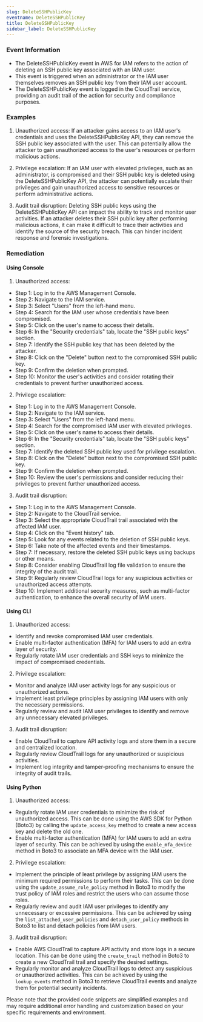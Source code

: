 ```yaml
--- 
slug: DeleteSSHPublicKey
eventname: DeleteSSHPublicKey
title: DeleteSSHPublicKey
sidebar_label: DeleteSSHPublicKey
---
```

                       
### Event Information

- The DeleteSSHPublicKey event in AWS for IAM refers to the action of deleting an SSH public key associated with an IAM user.
- This event is triggered when an administrator or the IAM user themselves removes an SSH public key from their IAM user account.
- The DeleteSSHPublicKey event is logged in the CloudTrail service, providing an audit trail of the action for security and compliance purposes.


### Examples

1. Unauthorized access: If an attacker gains access to an IAM user's credentials and uses the DeleteSSHPublicKey API, they can remove the SSH public key associated with the user. This can potentially allow the attacker to gain unauthorized access to the user's resources or perform malicious actions.

2. Privilege escalation: If an IAM user with elevated privileges, such as an administrator, is compromised and their SSH public key is deleted using the DeleteSSHPublicKey API, the attacker can potentially escalate their privileges and gain unauthorized access to sensitive resources or perform administrative actions.

3. Audit trail disruption: Deleting SSH public keys using the DeleteSSHPublicKey API can impact the ability to track and monitor user activities. If an attacker deletes their SSH public key after performing malicious actions, it can make it difficult to trace their activities and identify the source of the security breach. This can hinder incident response and forensic investigations.

### Remediation

#### Using Console

1. Unauthorized access:
- Step 1: Log in to the AWS Management Console.
- Step 2: Navigate to the IAM service.
- Step 3: Select "Users" from the left-hand menu.
- Step 4: Search for the IAM user whose credentials have been compromised.
- Step 5: Click on the user's name to access their details.
- Step 6: In the "Security credentials" tab, locate the "SSH public keys" section.
- Step 7: Identify the SSH public key that has been deleted by the attacker.
- Step 8: Click on the "Delete" button next to the compromised SSH public key.
- Step 9: Confirm the deletion when prompted.
- Step 10: Monitor the user's activities and consider rotating their credentials to prevent further unauthorized access.

2. Privilege escalation:
- Step 1: Log in to the AWS Management Console.
- Step 2: Navigate to the IAM service.
- Step 3: Select "Users" from the left-hand menu.
- Step 4: Search for the compromised IAM user with elevated privileges.
- Step 5: Click on the user's name to access their details.
- Step 6: In the "Security credentials" tab, locate the "SSH public keys" section.
- Step 7: Identify the deleted SSH public key used for privilege escalation.
- Step 8: Click on the "Delete" button next to the compromised SSH public key.
- Step 9: Confirm the deletion when prompted.
- Step 10: Review the user's permissions and consider reducing their privileges to prevent further unauthorized access.

3. Audit trail disruption:
- Step 1: Log in to the AWS Management Console.
- Step 2: Navigate to the CloudTrail service.
- Step 3: Select the appropriate CloudTrail trail associated with the affected IAM user.
- Step 4: Click on the "Event history" tab.
- Step 5: Look for any events related to the deletion of SSH public keys.
- Step 6: Take note of the affected events and their timestamps.
- Step 7: If necessary, restore the deleted SSH public keys using backups or other means.
- Step 8: Consider enabling CloudTrail log file validation to ensure the integrity of the audit trail.
- Step 9: Regularly review CloudTrail logs for any suspicious activities or unauthorized access attempts.
- Step 10: Implement additional security measures, such as multi-factor authentication, to enhance the overall security of IAM users.

#### Using CLI

1. Unauthorized access:
- Identify and revoke compromised IAM user credentials.
- Enable multi-factor authentication (MFA) for IAM users to add an extra layer of security.
- Regularly rotate IAM user credentials and SSH keys to minimize the impact of compromised credentials.

2. Privilege escalation:
- Monitor and analyze IAM user activity logs for any suspicious or unauthorized actions.
- Implement least privilege principles by assigning IAM users with only the necessary permissions.
- Regularly review and audit IAM user privileges to identify and remove any unnecessary elevated privileges.

3. Audit trail disruption:
- Enable CloudTrail to capture API activity logs and store them in a secure and centralized location.
- Regularly review CloudTrail logs for any unauthorized or suspicious activities.
- Implement log integrity and tamper-proofing mechanisms to ensure the integrity of audit trails.

#### Using Python

1. Unauthorized access:
- Regularly rotate IAM user credentials to minimize the risk of unauthorized access. This can be done using the AWS SDK for Python (Boto3) by calling the `update_access_key` method to create a new access key and delete the old one.
- Enable multi-factor authentication (MFA) for IAM users to add an extra layer of security. This can be achieved by using the `enable_mfa_device` method in Boto3 to associate an MFA device with the IAM user.

2. Privilege escalation:
- Implement the principle of least privilege by assigning IAM users the minimum required permissions to perform their tasks. This can be done using the `update_assume_role_policy` method in Boto3 to modify the trust policy of IAM roles and restrict the users who can assume those roles.
- Regularly review and audit IAM user privileges to identify any unnecessary or excessive permissions. This can be achieved by using the `list_attached_user_policies` and `detach_user_policy` methods in Boto3 to list and detach policies from IAM users.

3. Audit trail disruption:
- Enable AWS CloudTrail to capture API activity and store logs in a secure location. This can be done using the `create_trail` method in Boto3 to create a new CloudTrail trail and specify the desired settings.
- Regularly monitor and analyze CloudTrail logs to detect any suspicious or unauthorized activities. This can be achieved by using the `lookup_events` method in Boto3 to retrieve CloudTrail events and analyze them for potential security incidents.

Please note that the provided code snippets are simplified examples and may require additional error handling and customization based on your specific requirements and environment.


 